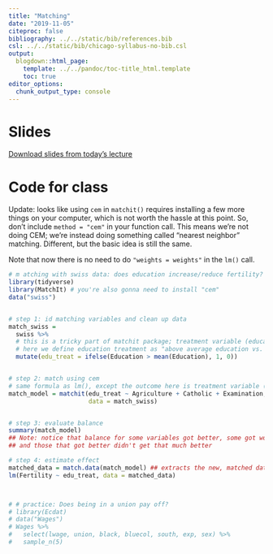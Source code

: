 ```yaml
---
title: "Matching"
date: "2019-11-05"
citeproc: false
bibliography: ../../static/bib/references.bib
csl: ../../static/bib/chicago-syllabus-no-bib.csl
output:
  blogdown::html_page:
    template: ../../pandoc/toc-title_html.template
    toc: true
editor_options: 
  chunk_output_type: console
---
```


# Slides


[Download slides from today's lecture](/images/slides/18-matching.pdf)


# Code for class


Update: looks like using `cem` in `matchit()` requires installing a few more things on your computer, which is not worth the hassle at this point. So, don't include `method = "cem"` in your function call. This means we're not doing CEM; we're instead doing something called "nearest neighbor" matching. Different, but the basic idea is still the same. 

Note that now there is no need to do `"weights = weights"` in the `lm()` call. 


```r
# m atching with swiss data: does education increase/reduce fertility?
library(tidyverse)
library(MatchIt) # you're also gonna need to install "cem"
data("swiss")


# step 1: id matching variables and clean up data
match_swiss = 
  swiss %>% 
  # this is a tricky part of matchit package; treatment variable (education), needs to be 0/1
  # here we define education treatment as "above average education vs. below average"
  mutate(edu_treat = ifelse(Education > mean(Education), 1, 0))


# step 2: match using cem
# same formula as lm(), except the outcome here is treatment variable (edu_treat)
match_model = matchit(edu_treat ~ Agriculture + Catholic + Examination, 
                      data = match_swiss)


# step 3: evaluate balance
summary(match_model)
## Note: notice that balance for some variables got better, some got worse, 
## and those that got better didn't get that much better

# step 4: estimate effect
matched_data = match.data(match_model) ## extracts the new, matched dataset
lm(Fertility ~ edu_treat, data = matched_data)



# # practice: Does being in a union pay off?
# library(Ecdat)
# data("Wages")
# Wages %>% 
#   select(lwage, union, black, bluecol, south, exp, sex) %>% 
#   sample_n(5)
```